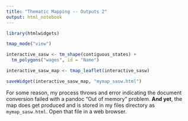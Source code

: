```yaml
---
title: "Thematic Mapping -- Outputs 2"
output: html_notebook
---
```


```r
library(htmlwidgets)
```


```r
tmap_mode("view")
```


```r
interactive_sasw <- tm_shape(contiguous_states) +
  tm_polygons("wages", id = "Name")
```



```r
interactive_sasw_map <- tmap_leaflet(interactive_sasw)
```


```r
saveWidget(interactive_sasw_map, "mymap_sasw.html")
```

For some reason, my process throws and error indicating the document conversion failed with a pandoc "Out of memory" problem.  **And yet**, the map does get produced and is stored in my files directory as `mymap_sasw.html`.  Open that file in a web browser.


